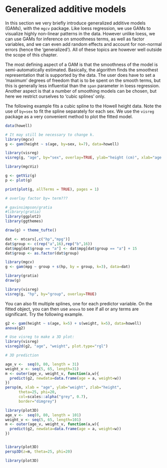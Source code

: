 
# Generalized additive models {#gam}

In this section we very briefly introduce generalized additive models (GAMs), with the `mgcv` package. 
Like loess regression, we use GAMs to visualize highly non-linear patterns in the data. However unlike loess, we can use GAMs for inference on smoothness terms, as well as factor variables, and we can even add random effects and account for non-normal errors (hence the 'generalized'). All of these topics are however well outside the scope of this chapter.

The most defining aspect of a GAM is that the smoothness of the model is semi-automatically estimated. Basically, the algorithm finds the smoothest representation that is supported by the data. The user does have to set a 'maximum' degrees of freedom that is to be spent on the smooth terms, but this is generally less influential than the `span` parameter in loess regression. Another aspect is that a number of smoothing models can be chosen, but here we restrict ourselves to 'cubic splines' only.

The following example fits a cubic spline to the Howell height data. Note the use of `by=sex` to fit the spline separately for each sex. We use the `visreg` package as a very convenient method to plot the fitted model.

```r
data(howell)

# It may still be necessary to change k.
library(mgcv)
g <- gam(height ~ s(age, by=sex, k=7), data=howell)

library(visreg)
visreg(g, "age", by="sex", overlay=TRUE, ylab="height (cm)", xlab="age (years)")
```


```r
library(mgcViz)

g <- getViz(g)
p <- plot(g) 

print(plot(g, allTerms = TRUE), pages = 1)

# overlay factor by= term???
```

```r
# gavinsimpson/gratia
#library(gratia)
library(ggplot2)
library(ggthemes)

draw(g) + theme_tufte()

```



```r
dat <- mtcars[,c("hp","mpg")]
dat$group <- c(rep("a",16),rep("b",16))
dat$mpg[dat$group == "a"] <- dat$mpg[dat$group == "a"] + 15
dat$group <- as.factor(dat$group)

library(mgcv)
g <- gam(mpg ~ group + s(hp, by = group, k=3), data=dat)

library(gratia)
draw(g)

library(visreg)
visreg(g, "hp", by="group", overlay=TRUE)

```







You can also fit multiple splines, one for each predictor variable. On the fitted object, you can then use `anova` to see if all or any terms are significant. Try the following example. 

```r
g2 <- gam(height ~ s(age, k=5) + s(weight, k=5), data=howell)
anova(g2)

# Use visreg to make a 3D plot:
library(visreg)
visreg2d(g2, "age", "weight", plot.type="rgl")
```


```r
# 3D prediction

age_v <-  seq(0, 80, length = 31)
weight_v <- seq(5, 65, length=31)
m <- outer(age_v, weight_v, function(a,w){
  predict(g2, newdata=data.frame(age = a, weight=w))
})
persp(m, xlab = "age", ylab="weight", zlab="height", 
      theta=25, phi=20, 
      col=scales::alpha("grey", 0.7),
      border="dimgrey")

```



```r
library(plot3D)
age_v <-  seq(0, 80, length = 101)
weight_v <- seq(5, 65, length=101)
m <- outer(age_v, weight_v, function(a,w){
  predict(g2, newdata=data.frame(age = a, weight=w))
})


library(plot3D)
persp3D(z=m, theta=25, phi=20)


```



```r
library(plot3D)
```

